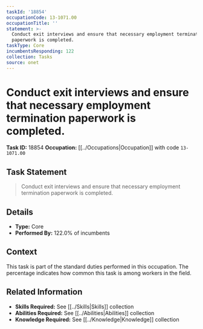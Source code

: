 ```yaml
---
taskId: '18854'
occupationCode: 13-1071.00
occupationTitle: ''
statement: >-
  Conduct exit interviews and ensure that necessary employment termination
  paperwork is completed.
taskType: Core
incumbentsResponding: 122
collection: Tasks
source: onet
---
```

# Conduct exit interviews and ensure that necessary employment termination paperwork is completed.

**Task ID:** 18854
**Occupation:** [[../Occupations|Occupation]] with code `13-1071.00`

## Task Statement

> Conduct exit interviews and ensure that necessary employment termination paperwork is completed.

## Details

- **Type:** Core
- **Performed By:** 122.0% of incumbents

## Context

This task is part of the standard duties performed in this occupation. The percentage indicates how common this task is among workers in the field.

## Related Information

- **Skills Required:** See [[../Skills|Skills]] collection
- **Abilities Required:** See [[../Abilities|Abilities]] collection
- **Knowledge Required:** See [[../Knowledge|Knowledge]] collection
